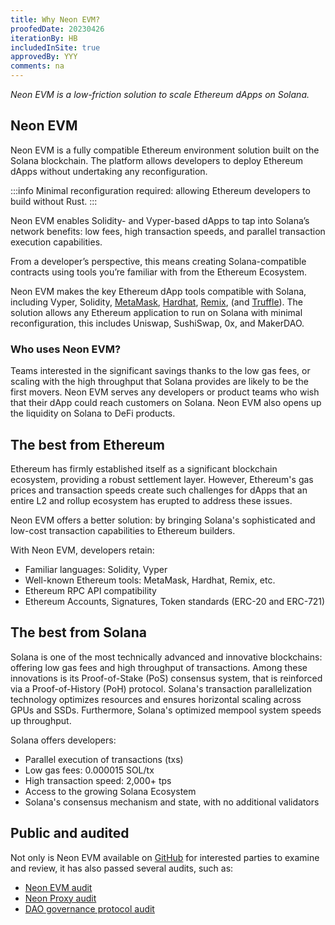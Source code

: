 ```yaml
---
title: Why Neon EVM?
proofedDate: 20230426
iterationBy: HB
includedInSite: true
approvedBy: YYY
comments: na
---
```


*Neon EVM is a low-friction solution to scale Ethereum dApps on Solana.*

<ImgTheme src='/img/doc-images/about/infographic.svg' srcDark='/img/doc-images/about/infographic_dark.svg' />

## Neon EVM

Neon EVM is a fully compatible Ethereum environment solution built on the Solana blockchain. The platform allows developers to deploy Ethereum dApps without undertaking any reconfiguration.

:::info
Minimal reconfiguration required: allowing Ethereum developers to build without Rust.
:::

Neon EVM enables Solidity- and Vyper-based dApps to tap into Solana’s network benefits: low fees, high transaction speeds, and parallel transaction execution capabilities.

From a developer’s perspective, this means creating Solana-compatible contracts using tools you’re familiar with from the Ethereum Ecosystem.

Neon EVM makes the key Ethereum dApp tools compatible with Solana, including Vyper, Solidity, [MetaMask](/docs/wallet/metamask_setup), [Hardhat](/docs/developing/deploy_facilities/using_hardhat), [Remix](/docs/developing/deploy_facilities/using_remix), (and [Truffle](/docs/developing/deploy_facilities/using_truffle)). The solution allows any Ethereum application to run on Solana with minimal reconfiguration, this includes Uniswap, SushiSwap, 0x, and MakerDAO.


### Who uses Neon EVM?

Teams interested in the significant savings thanks to the low gas fees, or scaling with the high throughput that Solana provides are likely to be the first movers. Neon EVM serves any developers or product teams who wish that their dApp could reach customers on Solana. Neon EVM also opens up the liquidity on Solana to DeFi products.

## The best from Ethereum

Ethereum has firmly established itself as a significant blockchain ecosystem, providing a robust settlement layer. However, Ethereum's gas prices and transaction speeds create such challenges for dApps that an entire L2 and rollup ecosystem has erupted to address these issues.

Neon EVM offers a better solution: by bringing Solana's sophisticated and low-cost transaction capabilities to Ethereum builders.

With Neon EVM, developers retain:

* Familiar languages: Solidity, Vyper
* Well-known Ethereum tools: MetaMask, Hardhat, Remix, etc.
* Ethereum RPC API compatibility
* Ethereum Accounts, Signatures, Token standards (ERC-20 and ERC-721)


## The best from Solana

Solana is one of the most technically advanced and innovative blockchains: offering low gas fees and high throughput of transactions. Among these innovations is its Proof-of-Stake (PoS) consensus system, that is reinforced via a Proof-of-History (PoH) protocol. Solana's transaction parallelization technology optimizes resources and ensures horizontal scaling across GPUs and SSDs. Furthermore, Solana's optimized mempool system speeds up throughput.

Solana offers developers:

* Parallel execution of transactions (txs)
* Low gas fees: 0.000015 SOL/tx
* High transaction speed: 2,000+ tps
* Access to the growing Solana Ecosystem
* Solana's consensus mechanism and state, with no additional validators

## Public and audited

Not only is Neon EVM available on [GitHub](https://github.com/neonevm/neon-evm) for interested parties to examine and review, it has also passed several audits, such as:
- [Neon EVM audit](https://github.com/neonevm/neon-evm/tree/develop/audit)
- [Neon Proxy audit](https://github.com/neonevm/proxy-model.py/tree/develop/audit)
- [DAO governance protocol audit](https://github.com/neonevm/neon-spl-governance/tree/main/audit)


